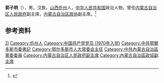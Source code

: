 '''郭子明'''（{{bd|1948年|1月|}}），男，汉族，[[山西|山西]][[忻州|忻州]]人，[[中华人民共和国|中华人民共和国]]政治人物，曾任[[内蒙古自治区人民政府|内蒙古自治区人民政府]]副主席，[[内蒙古自治区政协|内蒙古自治区政协]]副主席。<ref>{{Cite web|title=郭子明同志简介|url=http://www.nmg.xinhuanet.com/lanmudh/rsrm/zhenfu/gzhiming.htm|accessdate=2020-10-03|work=新华网内蒙古频道|archive-date=2020-10-11|archive-url=https://web.archive.org/web/20201011223400/http://www.nmg.xinhuanet.com/lanmudh/rsrm/zhenfu/gzhiming.htm|dead-url=no}}</ref>

== 参考资料 ==
{{reflist}}

{{中国人物小作品}}
{{中华人民共和国鄂尔多斯市（伊克昭盟）正职领导人}}

{{Authority control}}
{{DEFAULTSORT:Guo郭}}
[[Category:郭姓|Zi]]
[[Category:忻州人|Category:忻州人]]
[[Category:中国共产党党员_(1970年入党)|Category:中国共产党党员 (1970年入党)]]
[[Category:中共鄂爾多斯市委書記|Category:中共鄂爾多斯市委書記]]
[[Category:鄂尔多斯市人大常委会主任|Category:鄂尔多斯市人大常委会主任]]
[[Category:中共內蒙古自治區黨委委員|Category:中共內蒙古自治區黨委委員]]
[[Category:内蒙古自治区人民政府副主席|Category:内蒙古自治区人民政府副主席]]
[[Category:內蒙古自治區政協副主席|Category:內蒙古自治區政協副主席]]